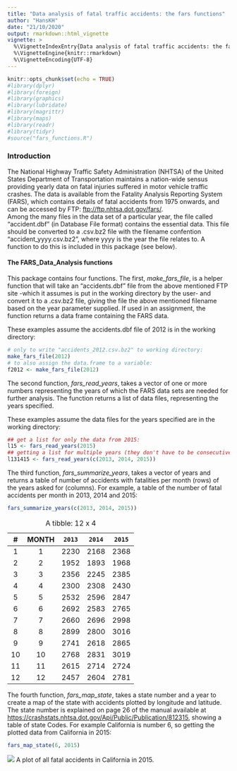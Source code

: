 ```yaml
---
title: "Data analysis of fatal traffic accidents: the fars functions"
author: "HansKH"
date: "21/10/2020"
output: rmarkdown::html_vignette
vignette: >
  %\VignetteIndexEntry{Data analysis of fatal traffic accidents: the fars functions}
  %\VignetteEngine{knitr::rmarkdown}
  %\VignetteEncoding{UTF-8}
---
```


```r
knitr::opts_chunk$set(echo = TRUE)
#library(dplyr)
#library(foreign)
#library(graphics)
#library(lubridate)
#library(magrittr)
#library(maps)
#library(readr)
#library(tidyr)
#source("fars_functions.R")
```

### Introduction

The National Highway Traffic Safety Administration (NHTSA) of the United States Department of Transportation maintains a nation-wide sensus providing yearly data on fatal injuries suffered in motor vehicle traffic crashes. The data is available from the Fatality Analysis Reporting System (FARS), which contains details of fatal accidents from 1975 onwards, and can be accessed by FTP: <ftp://ftp.nhtsa.dot.gov/fars/>.  
  Among the many files in the data set of a particular year, the file called "accident.dbf" (in Database File format) contains the essential data. This file should be converted to a .csv.bz2 file with the filename confention "accident_yyyy.csv.bz2", where yyyy is the year the file relates to. A function to do this is included in this package (see below).

#### The FARS_Data_Analysis functions

This package contains four functions. The first, *make_fars_file*,  is a helper function that will take an "accidents.dbf" file from the above mentioned FTP site -which it assumes is put in the working directory by the user- and convert it to a .csv.bz2 file, giving the file the above mentioned filename based on the year parameter supplied. If used in an assignment, the function returns a data frame containing the FARS data.

These examples assume the accidents.dbf file of 2012 is in the working directory:
```r
# only to write "accidents_2012.csv.bz2" to working directory:
make_fars_file(2012)
# to also assign the data.frame to a variable:
f2012 <- make_fars_file(2012)
```


The second function, *fars_read_years*, takes a vector of one or more numbers representing the years of which the FARS data sets are needed for further analysis. The function returns a list of data files, representing the years specified.

These examples assume the data files for the years specified are in the working directory:
```r
## get a list for only the data from 2015:
l15 <- fars_read_years(2015)
## getting a list for multiple years (they don't have to be consecutive):
l131415 <- fars_read_years(c(2013, 2014, 2015))
```


The third function, *fars_summarize_years*, takes a vector of years and returns a table of number of accidents with fatalities per month (rows) of the years asked for (columns).
For example, a table of the number of fatal accidents per month in 2013, 2014 and 2015:
```r
fars_summarize_years(c(2013, 2014, 2015))
```

:A tibble: 12 x 4

| # | MONTH | `2013` | `2014` | `2015` |
|:-:|:-----:|:------:|:------:|:------:|
| 1 |   1   |  2230  |  2168  |  2368  |
| 2 |   2   |  1952  |  1893  |  1968  |
| 3 |   3   |  2356  |  2245  |  2385  |
| 4 |   4   |  2300  |  2308  |  2430  |
| 5 |   5   |  2532  |  2596  |  2847  |
| 6 |   6   |  2692  |  2583  |  2765  |
| 7 |   7   |  2660  |  2696  |  2998  |
| 8 |   8   |  2899  |  2800  |  3016  |
| 9 |   9   |  2741  |  2618  |  2865  |
|10 |  10   |  2768  |  2831  |  3019  |
|11 |  11   |  2615  |  2714  |  2724  |
|12 |  12   |  2457  |  2604  |  2781  |

The fourth function, *fars_map_state*, takes a state number and a year to create a map of the state with accidents plotted by longitude and latitude. The state number is explained on page 26 of the manual available at <https://crashstats.nhtsa.dot.gov/Api/Public/Publication/812315>, showing a table of state Codes. For example California is number 6, so getting the plotted data from California in 2015:
```r
fars_map_state(6, 2015)
```

![](CA2015.png)
A plot of all fatal accidents in California in 2015.
